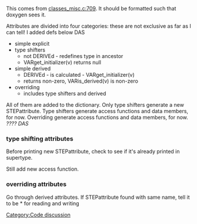[[Category:Code discussion]]
This comes from [https://github.com/stepcode/stepcode/blob/master/src/fedex_plus/classes_misc.c#L709 classes_misc.c:709]. It should be formatted such that doxygen sees it.

Attributes are divided into four categories:
these are not exclusive as far as I can tell! I added defs below DAS

* simple explicit
* type shifters
** not DERIVEd - redefines type in ancestor
** VARget_initializer(v) returns null
* simple derived
** DERIVEd - is calculated - VARget_initializer(v)
** returns non-zero, VARis_derived(v) is non-zero
* overriding
** includes type shifters and derived

All of them are added to the dictionary.
Only type shifters generate a new STEPattribute.
Type shifters generate access functions and data members, for now.
Overriding generate access functions and data members, for now. ''???? DAS''

=== type shifting attributes ===
Before printing new STEPattribute, check to see if it's already printed in supertype.

Still add new access function.

=== overriding attributes ===
Go through derived attributes. If STEPattribute found with same name, tell it to be * for reading and writing